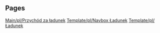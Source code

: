 
== Pages ==
[[Main/pl/Przychód za ładunek]]
[[Template/pl/Navbox Ładunek]]
[[Template/pl/Ładunek]]
